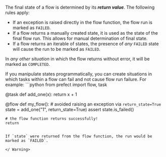 The final state of a flow is determined by its **_return value_**. The following rules apply:

- If an exception is raised directly in the flow function, the flow run is marked as `FAILED`.
- If a flow returns a manually created state, it is used as the state of the final flow run. This allows for manual determination of final state.
- If a flow returns an iterable of states, the presence of _any_ `FAILED` state will cause the run to be marked as `FAILED`.

In _any other situation_ in which the flow returns without error, it will be marked as `COMPLETED`. 

<Warning>
If you manipulate states programmatically, you can create situations in which tasks 
within a flow can fail and not cause flow run failure. 
For example:
```python
from prefect import flow, task 


@task 
def add_one(x):
    return x + 1


@flow 
def my_flow():
    # avoided raising an exception via `return_state=True`
    state = add_one("1", return_state=True)
    assert state.is_failed()

    # the flow function returns successfully!
    return
```

If `state` were returned from the flow function, the run would be marked as `FAILED`.

</ Warning>